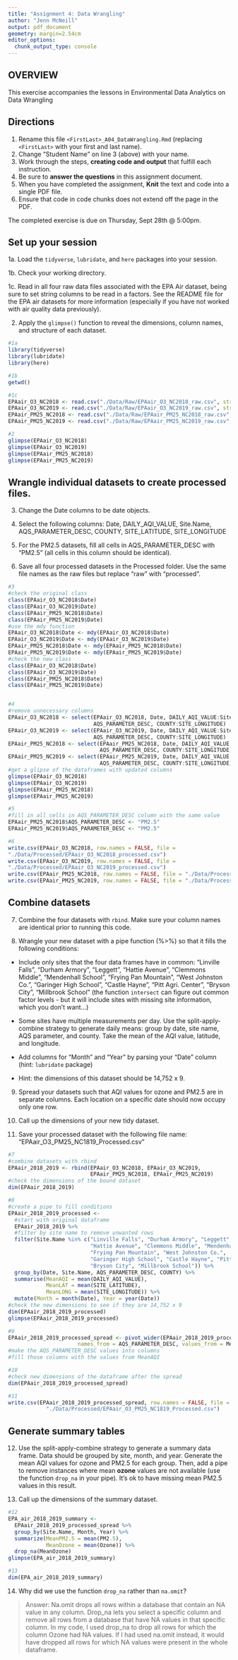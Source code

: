 ```yaml
---
title: "Assignment 4: Data Wrangling"
author: "Jenn McNeill"
output: pdf_document
geometry: margin=2.54cm
editor_options: 
  chunk_output_type: console
---
```


## OVERVIEW

This exercise accompanies the lessons in Environmental Data Analytics on Data Wrangling 

## Directions

1. Rename this file `<FirstLast>_A04_DataWrangling.Rmd` (replacing `<FirstLast>` with your first and last name).
2. Change "Student Name" on line 3 (above) with your name.
3. Work through the steps, **creating code and output** that fulfill each instruction.
4. Be sure to **answer the questions** in this assignment document.
5. When you have completed the assignment, **Knit** the text and code into a single PDF file.
6. Ensure that code in code chunks does not extend off the page in the PDF.

The completed exercise is due on Thursday, Sept 28th @ 5:00pm.

## Set up your session 

1a. Load the `tidyverse`,  `lubridate`, and `here` packages into your session.

1b. Check your working directory.

1c. Read in all four raw data files associated with the EPA Air dataset, being sure to set string columns to be read in a factors. See the README file for the EPA air datasets for more information (especially if you have not worked with air quality data previously). 

2. Apply the `glimpse()` function to reveal the dimensions, column names, and structure of each dataset. 

```r
#1a 
library(tidyverse)
library(lubridate)
library(here)

#1b 
getwd()

#1c 
EPAair_O3_NC2018 <- read.csv("./Data/Raw/EPAair_O3_NC2018_raw.csv", stringsAsFactors = TRUE)
EPAair_O3_NC2019 <- read.csv("./Data/Raw/EPAair_O3_NC2019_raw.csv", stringsAsFactors = TRUE)
EPAair_PM25_NC2018 <- read.csv("./Data/Raw/EPAair_PM25_NC2018_raw.csv", stringsAsFactors = TRUE)
EPAair_PM25_NC2019 <- read.csv("./Data/Raw/EPAair_PM25_NC2019_raw.csv", stringsAsFactors = TRUE)

#2 
glimpse(EPAair_O3_NC2018)
glimpse(EPAair_O3_NC2019)
glimpse(EPAair_PM25_NC2018)
glimpse(EPAair_PM25_NC2019)

```


## Wrangle individual datasets to create processed files.

3. Change the Date columns to be date objects.

4. Select the following columns: Date, DAILY_AQI_VALUE, Site.Name, AQS_PARAMETER_DESC, COUNTY, SITE_LATITUDE, SITE_LONGITUDE

5. For the PM2.5 datasets, fill all cells in AQS_PARAMETER_DESC with "PM2.5" (all cells in this column should be identical).

6. Save all four processed datasets in the Processed folder. Use the same file names as the raw files but replace "raw" with "processed".

```r
#3
#check the original class
class(EPAair_O3_NC2018$Date)
class(EPAair_O3_NC2019$Date)
class(EPAair_PM25_NC2018$Date)
class(EPAair_PM25_NC2019$Date)
#use the mdy function
EPAair_O3_NC2018$Date <- mdy(EPAair_O3_NC2018$Date)
EPAair_O3_NC2019$Date <- mdy(EPAair_O3_NC2019$Date)
EPAair_PM25_NC2018$Date <- mdy(EPAair_PM25_NC2018$Date)
EPAair_PM25_NC2019$Date <- mdy(EPAair_PM25_NC2019$Date)
#check the new class
class(EPAair_O3_NC2018$Date)
class(EPAair_O3_NC2019$Date)
class(EPAair_PM25_NC2018$Date)
class(EPAair_PM25_NC2019$Date)


#4
#remove unnecessary columns
EPAair_O3_NC2018 <- select(EPAair_O3_NC2018, Date, DAILY_AQI_VALUE:Site.Name, 
                           AQS_PARAMETER_DESC, COUNTY:SITE_LONGITUDE)
EPAair_O3_NC2019 <- select(EPAair_O3_NC2019, Date, DAILY_AQI_VALUE:Site.Name, 
                           AQS_PARAMETER_DESC, COUNTY:SITE_LONGITUDE)
EPAair_PM25_NC2018 <- select(EPAair_PM25_NC2018, Date, DAILY_AQI_VALUE:Site.Name, 
                             AQS_PARAMETER_DESC, COUNTY:SITE_LONGITUDE)
EPAair_PM25_NC2019 <- select(EPAair_PM25_NC2019, Date, DAILY_AQI_VALUE:Site.Name, 
                             AQS_PARAMETER_DESC, COUNTY:SITE_LONGITUDE)
#get a glipse of the dataframes with updated columns
glimpse(EPAair_O3_NC2018)
glimpse(EPAair_O3_NC2019)
glimpse(EPAair_PM25_NC2018)
glimpse(EPAair_PM25_NC2019)

#5
#fill in all cells in AQS_PARAMETER_DESC column with the same value
EPAair_PM25_NC2018$AQS_PARAMETER_DESC <- "PM2.5"
EPAair_PM25_NC2019$AQS_PARAMETER_DESC <- "PM2.5"

#6
write.csv(EPAair_O3_NC2018, row.names = FALSE, file = 
"./Data/Processed/EPAair_O3_NC2018_processed.csv")
write.csv(EPAair_O3_NC2019, row.names = FALSE, file =
"./Data/Processed/EPAair_O3_NC2019_processed.csv")
write.csv(EPAair_PM25_NC2018, row.names = FALSE, file = "./Data/Processed/EPAair_PM25_NC2018_processed.csv")
write.csv(EPAair_PM25_NC2019, row.names = FALSE, file = "./Data/Processed/EPAair_PM25_NC2019_processed.csv")
```


## Combine datasets

7. Combine the four datasets with `rbind`. Make sure your column names are identical prior to running this code.

8. Wrangle your new dataset with a pipe function (%>%) so that it fills the following conditions: 

  * Include only sites that the four data frames have in common: "Linville Falls", "Durham Armory", "Leggett", "Hattie Avenue", "Clemmons Middle", "Mendenhall School", "Frying Pan Mountain", "West Johnston Co.", "Garinger High School", "Castle Hayne", "Pitt Agri. Center", "Bryson City", "Millbrook School" (the function `intersect` can figure out common factor levels - but it will include sites with missing site information, which you don't want...) 

  * Some sites have multiple measurements per day. Use the split-apply-combine strategy to generate daily means: group by date, site name, AQS parameter, and county. Take the mean of the AQI value, latitude, and longitude.
  
  * Add columns for "Month" and "Year" by parsing your "Date" column (hint: `lubridate` package)
  
  * Hint: the dimensions of this dataset should be 14,752 x 9.

9. Spread your datasets such that AQI values for ozone and PM2.5 are in separate columns. Each location on a specific date should now occupy only one row.

10. Call up the dimensions of your new tidy dataset.

11. Save your processed dataset with the following file name: "EPAair_O3_PM25_NC1819_Processed.csv"

```r
#7 
#combine datasets with rbind
EPAair_2018_2019 <- rbind(EPAair_O3_NC2018, EPAair_O3_NC2019, 
                          EPAair_PM25_NC2018, EPAair_PM25_NC2019)
#check the dimensions of the bound dataset
dim(EPAair_2018_2019)

#8 
#create a pipe to fill conditions
EPAair_2018_2019_processed <- 
  #start with original dataframe
  EPAair_2018_2019 %>%
  #filter by site name to remove unwanted rows
  filter(Site.Name %in% c("Linville Falls", "Durham Armory", "Leggett", 
                          "Hattie Avenue", "Clemmons Middle", "Mendenhall School", 
                          "Frying Pan Mountain", "West Johnston Co.", 
                          "Garinger High School", "Castle Hayne", "Pitt Agri. Center", 
                          "Bryson City", "Millbrook School")) %>%
  group_by(Date, Site.Name, AQS_PARAMETER_DESC, COUNTY) %>%
  summarise(MeanAQI = mean(DAILY_AQI_VALUE), 
            MeanLAT = mean(SITE_LATITUDE), 
            MeanLONG = mean(SITE_LONGITUDE)) %>%
  mutate(Month = month(Date), Year = year(Date))
#check the new dimensions to see if they are 14,752 x 9
dim(EPAair_2018_2019_processed)
glimpse(EPAair_2018_2019_processed)

#9
EPAair_2018_2019_processed_spread <- pivot_wider(EPAair_2018_2019_processed, 
                      names_from = AQS_PARAMETER_DESC, values_from = MeanAQI)
#make the AQS_PARAMETER_DESC values into columns
#fill those columns with the values from MeanAQI

#10
#check new dimensions of the dataframe after the spread
dim(EPAair_2018_2019_processed_spread)

#11
write.csv(EPAair_2018_2019_processed_spread, row.names = FALSE, file = 
            "./Data/Processed/EPAair_O3_PM25_NC1819_Processed.csv")

```


## Generate summary tables

12. Use the split-apply-combine strategy to generate a summary data frame. Data should be grouped by site, month, and year. Generate the mean AQI values for ozone and PM2.5 for each group. Then, add a pipe to remove instances where mean **ozone** values are not available (use the function `drop_na` in your pipe). It's ok to have missing mean PM2.5 values in this result. 

13. Call up the dimensions of the summary dataset.

```r

#12
EPA_air_2018_2019_summary <-
  EPAair_2018_2019_processed_spread %>%
  group_by(Site.Name, Month, Year) %>%
  summarize(MeanPM2.5 = mean(PM2.5),
            MeanOzone = mean(Ozone)) %>%
  drop_na(MeanOzone)
glimpse(EPA_air_2018_2019_summary)

#13
dim(EPA_air_2018_2019_summary)

```

14. Why did we use the function `drop_na` rather than `na.omit`?

> Answer: Na.omit drops all rows within a database that contain an NA value in any column. Drop_na lets you select a specific column and remove all rows from a database that have NA values in that specific column. In my code, I used drop_na to drop all rows for which the column Ozone had NA values. If I had used na.omit instead, it would have dropped all rows for which NA values were present in the whole dataframe.

